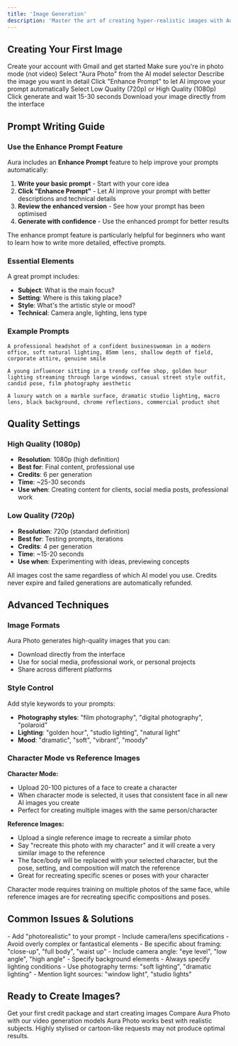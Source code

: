 ```yaml
---
title: 'Image Generation'
description: 'Master the art of creating hyper-realistic images with Aura Photo'
---
```


## Creating Your First Image

<Steps>
  <Step title="Sign up at auraforcreators.com">
    Create your account with Gmail and get started
  </Step>
  <Step title="Select Photo Mode">
    Make sure you're in photo mode (not video)
  </Step>
  <Step title="Choose Aura Photo">
    Select "Aura Photo" from the AI model selector
  </Step>
  <Step title="Write Your Prompt">
    Describe the image you want in detail
  </Step>
  <Step title="Enhance Your Prompt (Optional)">
    Click "Enhance Prompt" to let AI improve your prompt automatically
  </Step>
  <Step title="Choose Quality">
    Select Low Quality (720p) or High Quality (1080p)
  </Step>
  <Step title="Generate">
    Click generate and wait 15-30 seconds
  </Step>
  <Step title="Download">
    Download your image directly from the interface
  </Step>
</Steps>

## Prompt Writing Guide

### Use the Enhance Prompt Feature

Aura includes an **Enhance Prompt** feature to help improve your prompts automatically:

1. **Write your basic prompt** - Start with your core idea
2. **Click "Enhance Prompt"** - Let AI improve your prompt with better descriptions and technical details
3. **Review the enhanced version** - See how your prompt has been optimised
4. **Generate with confidence** - Use the enhanced prompt for better results

<Note>
The enhance prompt feature is particularly helpful for beginners who want to learn how to write more detailed, effective prompts.
</Note>

### Essential Elements

A great prompt includes:
- **Subject**: What is the main focus?
- **Setting**: Where is this taking place?
- **Style**: What's the artistic style or mood?
- **Technical**: Camera angle, lighting, lens type

### Example Prompts

<CodeGroup>

```text Portrait Photography
A professional headshot of a confident businesswoman in a modern office, soft natural lighting, 85mm lens, shallow depth of field, corporate attire, genuine smile
```

```text Lifestyle Content
A young influencer sitting in a trendy coffee shop, golden hour lighting streaming through large windows, casual street style outfit, candid pose, film photography aesthetic
```

```text Product Photography  
A luxury watch on a marble surface, dramatic studio lighting, macro lens, black background, chrome reflections, commercial product shot
```

</CodeGroup>

## Quality Settings

### High Quality (1080p)
- **Resolution**: 1080p (high definition)
- **Best for**: Final content, professional use
- **Credits**: 6 per generation
- **Time**: ~25-30 seconds
- **Use when**: Creating content for clients, social media posts, professional work

### Low Quality (720p) 
- **Resolution**: 720p (standard definition)
- **Best for**: Testing prompts, iterations
- **Credits**: 4 per generation  
- **Time**: ~15-20 seconds
- **Use when**: Experimenting with ideas, previewing concepts

<Note>
All images cost the same regardless of which AI model you use. Credits never expire and failed generations are automatically refunded.
</Note>

## Advanced Techniques

### Image Formats
Aura Photo generates high-quality images that you can:
- Download directly from the interface
- Use for social media, professional work, or personal projects
- Share across different platforms

### Style Control
Add style keywords to your prompts:
- **Photography styles**: "film photography", "digital photography", "polaroid"
- **Lighting**: "golden hour", "studio lighting", "natural light"
- **Mood**: "dramatic", "soft", "vibrant", "moody"

### Character Mode vs Reference Images

**Character Mode:**
- Upload 20-100 pictures of a face to create a character
- When character mode is selected, it uses that consistent face in all new AI images you create
- Perfect for creating multiple images with the same person/character

**Reference Images:**
- Upload a single reference image to recreate a similar photo
- Say "recreate this photo with my character" and it will create a very similar image to the reference
- The face/body will be replaced with your selected character, but the pose, setting, and composition will match the reference
- Great for recreating specific scenes or poses with your character

<Note>
Character mode requires training on multiple photos of the same face, while reference images are for recreating specific compositions and poses.
</Note>

## Common Issues & Solutions

<AccordionGroup>
  <Accordion title="Image looks unrealistic">
    - Add "photorealistic" to your prompt
    - Include camera/lens specifications
    - Avoid overly complex or fantastical elements
  </Accordion>
  
  <Accordion title="Wrong composition">
    - Be specific about framing: "close-up", "full body", "waist up"
    - Include camera angle: "eye level", "low angle", "high angle"
    - Specify background elements
  </Accordion>
  
  <Accordion title="Poor lighting">
    - Always specify lighting conditions
    - Use photography terms: "soft lighting", "dramatic lighting"
    - Mention light sources: "window light", "studio lights"
  </Accordion>
</AccordionGroup>


## Ready to Create Images?

<CardGroup cols={2}>
  <Card title="Buy Credits" href="https://auraforcreators.com/pricing" icon="credit-card">
    Get your first credit package and start creating images
  </Card>
  <Card title="See All AI Models" href="/ai-models" icon="book">
    Compare Aura Photo with our video generation models
  </Card>
</CardGroup>

<Warning>
Aura Photo works best with realistic subjects. Highly stylised or cartoon-like requests may not produce optimal results.
</Warning>
